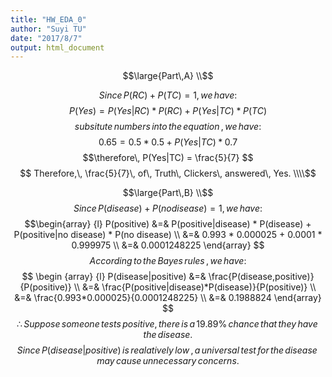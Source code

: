 ```yaml
---
title: "HW_EDA_0"
author: "Suyi TU"
date: "2017/8/7"
output: html_document
---
```


$$\large{Part\,A} \\$$

$$Since\,P(RC)+P(TC) = 1, we\,have: $$
$$ P(Yes) = P(Yes|RC)*P(RC) + P(Yes|TC)*P(TC) $$
$$subsitute \,numbers\,into\,the\,equation\,,we\,have: $$
$$ 0.65 = 0.5*0.5 + P(Yes|TC)*0.7 $$
$$\therefore\, P(Yes|TC) = \frac{5}{7} $$
$$ Therefore,\, \frac{5}{7}\, of\, Truth\, Clickers\, answered\, Yes. \\\\$$

$$\large{Part\,B} \\$$
$$Since\, P(disease) + P(no disease) = 1, we\, have:$$
$$\begin{array}
{l}
P(positive) &=& P(positive|disease) * P(disease) + P(positive|no disease) * P(no disease) \\ 
            &=& 0.993 * 0.000025 + 0.0001 * 0.999975 \\
            &=& 0.0001248225
\end{array}
$$
$$ According\, to\, the\, Bayes\, rules\,, we\, have: $$
$$ \begin {array}
{l}
P(disease|positive) &=& \frac{P(disease,positive)}{P(positive)} \\
                    &=& \frac{P(positive|disease)*P(disease)}{P(positive)} \\
                    &=& \frac{0.993*0.000025}{0.0001248225} \\
                    &=& 0.1988824
\end{array}
$$
$$\therefore \,Suppose\,someone\,tests\,positive,\, there\, is\,a\,19.89\%\,chance\,that\,they\,have\,the\,disease. $$
$$Since\, P(disease|positive)\,is\,realatively\,low\,,\,a\,universal\,test\,for\,the\,disease\,may\,cause\,unnecessary\,concerns.$$



